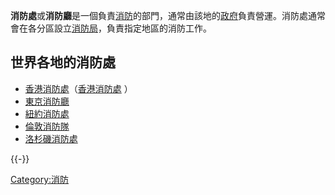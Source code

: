 '''消防處'''或'''消防廳'''是一個負責[[消防|消防]]的部門，通常由該地的[[政府|政府]]負責營運。消防處通常會在各分區設立[[消防局|消防局]]，負責指定地區的消防工作。

==世界各地的消防處==
*[[香港消防處|香港消防處]]（[http://www.hkfsd.gov.hk/ 香港消防處] {{Wayback|url=http://www.hkfsd.gov.hk/ |date=20110629204240 }}）
*[http://www.tfd.metro.tokyo.jp/ 東京消防廳] {{Wayback|url=http://www.tfd.metro.tokyo.jp/ |date=20090921024307 }}
*[http://www.nyc.gov/html/fdny/html/home2.shtml 紐約消防處] {{Wayback|url=http://www.nyc.gov/html/fdny/html/home2.shtml |date=20210415080253 }}
*[http://www.london-fire.gov.uk/ 倫敦消防隊] {{Wayback|url=http://www.london-fire.gov.uk/ |date=20110219025028 }}
*[http://www.lafd.org/ 洛杉磯消防處] {{Wayback|url=http://www.lafd.org/ |date=20110212034416 }}

{{-}}
{{消防}}
{{Government-official-hist-stub}}
[[Category:消防|Category:消防]]